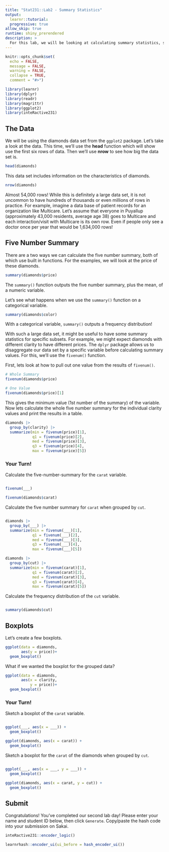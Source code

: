 ```yaml
---
title: "Stat231::Lab2 - Summary Statistics"
output:
  learnr::tutorial:
  progressive: true
allow_skip: true
runtime: shiny_prerendered
description: >
  For this lab, we will be looking at calculating summary statistics, such as a five number summary, as well as boxplots.
---
```

  
```r
knitr::opts_chunk$set(
  echo = FALSE,
  message = FALSE, 
  warning = FALSE,
  collapse = TRUE,
  comment = "#>")

library(learnr)
library(dplyr)
library(readr)
library(magrittr)
library(ggplot2)
library(inteRactive231)
```

## The Data

We will be using the diamonds data set from the `ggplot2` package. Let's take a look at the data. This time, we'll use the **head** function which will show use the first six rows of data. Then we'll use **nrow** to see how big the data set is. 

```r
head(diamonds)
```

This data set includes information on the characteristics of diamonds.

```r
nrow(diamonds)
```

Almost 54,000 rows! While this is definitely a large data set, it is not uncommon to have hundreds of thousands or even millions of rows in practice. For example, imagine a data base of patient records for an organization like Multicare. Let's assume that everyone in Puyallup (approximately 43,000 residents, average age 38) goes to Multicare and each interaction/visit with Multicare is its own row. Even if people only see a doctor once per year that would be 1,634,000 rows!

## Five Number Summary

There are a two ways we can calculate the five number summary, both of which use built in functions. For the examples, we will look at the price of these diamonds. 

```r
summary(diamonds$price)
```
The `summary()` function outputs the five number summary, plus the mean, of a numeric variable.

Let's see what happens when we use the `summary()` function on a categorical variable. 

```r
summary(diamonds$color)
```
With a categorical variable, `summary()` outputs a frequency distribution!

With such a large data set, it might be useful to have some summary statistics for specific subsets. For example, we might expect diamonds with different clarity to have different prices. The `dplyr` package allows us to disaggregate our data set by a specific variable before calculating summary values. For this, we'll use the `fivenum()` function. 

First, lets look at how to pull out one value from the results of `fivenum()`.

```r
# Whole Summary
fivenum(diamonds$price)

# One Value
fivenum(diamonds$price)[1]
```
This gives the minimum value (1st number of the summary) of the variable. Now lets calculate the whole five number summary for the individual clarity values and print the results in a table.

```r
diamonds |>  
  group_by(clarity) |>  
  summarize(min = fivenum(price)[1],
            q1 = fivenum(price)[2],
            med = fivenum(price)[3],
            q3 = fivenum(price)[4],
            max = fivenum(price)[5]) 
```

### Your Turn!

Calculate the five-number-summary for the `carat` variable. 
```r

```

```r
fivenum(___)
```

```r
fivenum(diamonds$carat)
```

Calculate the five number summary for `carat` when grouped by `cut`.
```r

```

```r
diamonds |> 
  group_by(___) |> 
  summarize(min = fivenum(___)[1],
            q1 = fivenum(___)[2],
            med = fivenum(___)[3],
            q3 = fivenum(___)[4],
            max = fivenum(___)[5])
```

```r
diamonds |> 
  group_by(cut) |> 
  summarize(min = fivenum(carat)[1],
            q1 = fivenum(carat)[2],
            med = fivenum(carat)[3],
            q3 = fivenum(carat)[4],
            max = fivenum(carat)[5])
```

Calculate the frequency distribution of the `cut` variable.

```r

```

```r
summary(diamonds$cut)
```

## Boxplots
Let's create a few boxplots.

```r
ggplot(data = diamonds, 
       aes(y = price))+
  geom_boxplot()
```

What if we wanted the boxplot for the grouped data?

```r
ggplot(data = diamonds,
       aes(x = clarity, 
           y = price))+
  geom_boxplot()
```

### Your Turn!

Sketch a boxplot of the `carat` variable.

```r

```

```r
ggplot(___, aes(x = ___)) +
  geom_boxplot()
```


```r
ggplot(diamonds, aes(x = carat)) +
  geom_boxplot()
```

Sketch a boxplot for the `carat` of the diamonds when grouped by `cut`.

```r

```

```r
ggplot(___, aes(x = ___, y = ___)) + 
  geom_boxplot()
```

```r
ggplot(diamonds, aes(x = carat, y = cut)) + 
  geom_boxplot()
```

## Submit

Congratulations! You've completed our second lab day! Please enter your name and student ID below, then click `Generate`. Copy/paste the hash code into your submission on Sakai. 

```r
inteRactive231::encoder_logic()
```

```r
learnrhash::encoder_ui(ui_before = hash_encoder_ui())
```
